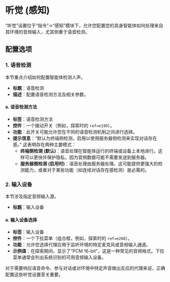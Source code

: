 # 听觉 (感知)

“听觉”设置位于“指令”->“感知”模块下，允许您配置您的具身智能体如何处理来自其环境的音频输入，尤其侧重于语音检测。

## 配置选项

### 1. 语音检测

本节重点介绍如何配置智能体检测人声。

- **标题**：语音检测
- **描述**：配置语音检测方法及相关参数。

#### a. 语音检测方法

- **标签**：语音检测方法
- **控件**：一个拨动开关（例如，探索时的 `ref=e199`）。
- **功能**：此开关可能允许您在不同的语音检测机制之间进行选择。
- **提示信息**：“默认为终端侧检测，启用以使用服务器侧检测来实现对话存在感。” 这表明存在两种主要模式：
    - **终端侧检测 (默认)**：语音处理在智能体运行的终端或设备上本地进行。这样可以更快并保护隐私，因为音频数据可能不需要发送到服务器。
    - **服务器侧检测 (启用时)**：语音处理由服务器处理。这可能提供更强大的检测能力，或者对于某些功能（如连续对话存在感检测）是必需的。

### 2. 输入设备

本节涉及指定音频输入源。

- **标题**：输入设备

#### a. 输入设备选择

- **标签**：输入设备
- **控件**：一个下拉菜单（组合框，例如，探索时的 `ref=e208`）。
- **功能**：允许您选择代理应用于监听环境的特定麦克风或音频输入通道。
- **示例值**：在探索期间，显示了“PCM 16-bit”，这是一种常见的音频格式。下拉菜单通常会列出系统识别的可用音频输入设备。

对于需要响应语音命令、参与对话或对环境中特定声音做出反应的代理来说，正确配置这些听觉设置至关重要。
